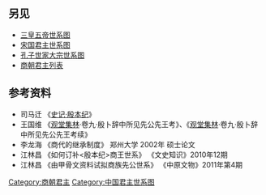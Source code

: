 <center>
{{chart/start}}
{{chart| | | | | | | | | | | | | Ku |Ku=[[嚳|夒]]<sup>(1)</sup> }}
{{chart| | | | | | | | | | | | | |!|}}
{{chart| | | | | | | | | | | | | Xi |Xi=[[契|契]]<sup>(2)</sup> }}
{{chart| | | | | | | | | | | | | |!|}}
{{chart| | | | | | | | | | | | | Zm |Zm=[[昭明|昭明]]<sup>(3)</sup> }}
{{chart| | | | | | | | | | | | | |!|}}
{{chart| | | | | | | | | | | | | Xt |Xt=[[相土|相土]]<sup>(4)</sup> }}
{{chart| | | | | | | | | | | | | |!|}}
{{chart| | | | | | | | | | | | | Cr |Cr=[[昌若|昌若]]<sup>(5)</sup> }}
{{chart| | | | | | | | | | | | | |!|}}
{{chart| | | | | | | | | | | | | Cy |Cy=[[曹圉|曹圉]]<sup>(6)</sup> }}
{{chart| | | | | | | | | | | | | |!|}}
{{chart| | | | | | | | | | | | | Mi |Mi=[[冥_(商朝先公)|冥]]<sup>(7)</sup>}}
{{chart| | | | | | | | | | | | | |)|-|-|-|.|}}
{{chart| | | | | | | | | | | | | Ha | | He |Ha=[[王亥|王亥]]<sup>(8)</sup> |He=[[王恆_(商朝先公)|王恆]]<sup>(9)</sup>}}
{{chart| | | | | | | | | | | | | |!|}}
{{chart| | | | | | | | | | | | | We |We=[[上甲微|微]]<sup>(10)</sup>  }}
{{chart| | | | | | | | | | | | | |!|}}
{{chart| | | | | | | | | | | | | Yi |Yi=[[報乙|報乙]]<sup>(11)</sup> }}
{{chart| | | | | | | | | | | | | |!|}}
{{chart| | | | | | | | | | | | | Bi |Bi=[[報丙|報丙]]<sup>(12)</sup> }}
{{chart| | | | | | | | | | | | | |!|}}
{{chart| | | | | | | | | | | | | Bd |Bd=[[報丁|報丁]]<sup>(13)</sup>}}
{{chart| | | | | | | | | | | | | |!|}}
{{chart| | | | | | | | | | | | | Sr ||Sr=[[示壬|示壬]]<sup>(14)</sup> }}
{{chart| | | | | | | | | | | | | |!|}}
{{chart| | | | | | | | | | | | | Sk |Sk=[[示癸|示癸]]<sup>(15)</sup> }}
{{chart| | | | | | | | | | | | | |!|}}
{{chart| | | | | | | | | | | | | Ta |Ta=(1)'''[[商汤|湯]]'''（太乙）<sup>(16)</sup>}}
{{chart| | | | | | | | | | | | | |)|-|-|-|v|-|-|-|.|}}
{{chart| | | | | | | | | | | | | Dd | | Bb | | Zr |Dd=[[太丁|大丁]]|Bb=(2)'''[[卜丙|卜丙]]'''|Zr=[[仲壬|仲壬]]}}
{{chart| | | | | | | | | | | | | |!|}}
{{chart| | | | | | | | | | | | | Tja |Tja=(3)'''[[太甲|太甲]]'''}}
{{chart| | | | | | | | | |,|-|-|-|(|}}
{{chart| | | | | | | | | Wd | | Dg |Wd=[[沃丁|羌丁]]|Dg=(4)'''[[大庚|大庚]]'''}}
{{chart| | | | | | | | | |,|-|-|-|+|-|-|-|.|}}
{{chart| | | | | | | | | Xj | | Dw | | Yj |Xj=(5)'''[[小甲|小甲]]'''|Dw=(6)'''[[太戊|太戊]]'''|Yj=(7)'''[[雍己|雍己]]'''}}
{{chart| | | | | | | | | | | | | |)|-|-|-|v|-|-|-|.|}}
{{chart| | | | | | | | | | | | | Zd | | Br | | Jj |Zd=(8)'''[[中丁|中丁]]'''|Br=(9)'''[[卜壬|卜壬]]'''|Jj=(10)'''[[河亶甲|河亶甲]]'''}}
{{chart| | | | | | | | | | | | | |!|}}
{{chart| | | | | | | | | | | | | Zy |Zy=(11)'''[[祖乙|祖乙]]'''}}
{{chart| | | | | | | | | | | | | |)|-|-|-|.|}}
{{chart| | | | | | | | | | | | | Zx | | Qj |Zx=(12)'''[[祖辛|祖辛]]'''|Qj=(13)'''[[羌甲|羌甲]]'''}}
{{chart| | | | | | | | | | | | | |!| | | |!|}}
{{chart| | | | | | | | | | | | | Zd | | Ng |Zd=(14)'''[[祖丁|祖丁]]'''|Ng=(15)'''[[南庚|南庚]]'''}}
{{chart| |,|-|-|-|v|-|-|-|v|-|-|-|(|}}
{{chart| Xj | | Pg | | Xx | | Xy |Xj=(16)'''[[阳甲|阳甲]]'''|Pg=(17)'''[[盘庚|盘庚]]'''|Xx=(18)'''[[小辛|小辛]]'''|Xy=(19)'''[[小乙_(商朝)|小乙]]'''}}
{{chart| | | | | | | | | | | | | |!|}}
{{chart| | | | | | | | | | | | | Wud |Wud=(20)'''[[武丁|武丁]]'''}}
{{chart| | | | | |,|-|-|-|v|-|-|-|(|}}
{{chart| | | | | Zj | | Zg | | Za |Zj=[[祖己|祖己]]|Zg=(21)'''[[祖庚|祖庚]]'''|Za=(22)'''[[祖甲|祖甲]]'''}}
{{chart| | | | | | | | | |,|-|-|-|(|}}
{{chart| | | | | | | | | Lx | | Kd |Lx=[[廪辛|廪辛]]|Kd=(23)'''[[庚丁|庚丁]]'''}}
{{chart| | | | | | | | | | | | | |!|}}
{{chart| | | | | | | | | | | | | Wy |Wy=(24)'''[[武乙|武乙]]'''}}
{{chart| | | | | | | | | | | | | |!|}}
{{chart| | | | | | | | | | | | | Ww |Ww=(25)'''[[文丁|文丁]]'''}}
{{chart| | | | | | | | | | | | | |!|}}
{{chart| | | | | | | | | | | | | Dy |Dy=(26)'''[[帝乙|帝乙]]'''}}
{{chart| | | | | |,|-|-|-|v|-|-|-|(|}}
{{chart| | | | | Wz | | Wh | | Dx |Dx=(27)'''[[帝辛|帝辛]]'''|Wz=[[微子|微子启]]|Wh=[[微仲|微仲衍]]}}
{{chart| | | | | | | | | | | | | |!}}
{{chart| | | | | | | | | | | | | Wg |Wg=[[武庚|武庚]]}}
{{chart/end}}
</center>

== 另见 ==
*[[三皇五帝世系图|三皇五帝世系图]]
*[[宋国君主世系图|宋国君主世系图]]
*[[孔子世家大宗世系图|孔子世家大宗世系图]]
*[[商朝君主列表|商朝君主列表]]

== 参考资料 ==
*司马迁  《[[史记|史记·殷本纪]]》
*王国维  《[[观堂集林|观堂集林]]·卷九·殷卜辞中所见先公先王考》、《[[观堂集林|观堂集林]]·卷九·殷卜辞中所见先公先王考续》
*李龙海 《商代的继承制度》 郑州大学 2002年 硕士论文
*江林昌 《如何订补<殷本纪>商王世系》 《文史知识》2010年12期
*江林昌 《由甲骨文资料试拟商族先公世系》 《中原文物》2011年第4期

{{商朝君主}}
{{中国君主世系图}} 

<noinclude>
[[Category:商朝君主|Category:商朝君主]]
[[Category:中国君主世系图|Category:中国君主世系图]]
</noinclude>
